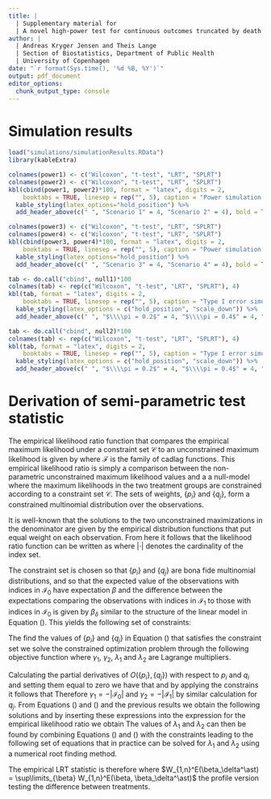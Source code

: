 ```yaml
---
title: | 
  | Supplementary material for
  | A novel high-power test for continuous outcomes truncated by death
author: | 
  | Andreas Kryger Jensen and Theis Lange
  | Section of Biostatistics, Department of Public Health
  | University of Copenhagen
date: "`r format(Sys.time(), '%d %B, %Y')`"
output: pdf_document
editor_options: 
  chunk_output_type: console
---
```



# Simulation results

```r
load("simulations/simulationResults.RData")
library(kableExtra)

colnames(power1) <- c("Wilcoxon", "t-test", "LRT", "SPLRT")
colnames(power2) <- c("Wilcoxon", "t-test", "LRT", "SPLRT")
kbl(cbind(power1, power2)*100, format = "latex", digits = 2, 
    booktabs = TRUE, linesep = rep("", 5), caption = "Power simulation - scenarios 1 and 2") %>% 
  kable_styling(latex_options="hold_position") %>%
  add_header_above(c(" ", "Scenario 1" = 4, "Scenario 2" = 4), bold = TRUE) 
```

```r
colnames(power3) <- c("Wilcoxon", "t-test", "LRT", "SPLRT")
colnames(power4) <- c("Wilcoxon", "t-test", "LRT", "SPLRT")
kbl(cbind(power3, power4)*100, format = "latex", digits = 2,
    booktabs = TRUE, linesep = rep("", 5), caption = "Power simulation - scenarios 3 and 4") %>% 
  kable_styling(latex_options="hold_position") %>%
  add_header_above(c(" ", "Scenario 3" = 4, "Scenario 4" = 4), bold = TRUE) 
```


```r
tab <- do.call("cbind", null1)*100
colnames(tab) <- rep(c("Wilcoxon", "t-test", "LRT", "SPLRT"), 4)
kbl(tab, format = "latex", digits = 2, 
    booktabs = TRUE, linesep = rep("", 5), caption = "Type I error simulation - scenario 1") %>%
  kable_styling(latex_options = c("hold_position", "scale_down")) %>%
  add_header_above(c(" ", "$\\\\pi = 0.2$" = 4, "$\\\\pi = 0.4$" = 4, "$\\\\pi = 0.6$" = 4, "$\\\\pi = 0.8$" = 4), bold = TRUE, escape = FALSE) 
```

```r
tab <- do.call("cbind", null2)*100
colnames(tab) <- rep(c("Wilcoxon", "t-test", "LRT", "SPLRT"), 4)
kbl(tab, format = "latex", digits = 2, 
    booktabs = TRUE, linesep = rep("", 5), caption = "Type I error simulation - scenario 2") %>%
  kable_styling(latex_options = c("hold_position", "scale_down")) %>%
  add_header_above(c(" ", "$\\\\pi = 0.2$" = 4, "$\\\\pi = 0.4$" = 4, "$\\\\pi = 0.6$" = 4, "$\\\\pi = 0.8$" = 4), bold = TRUE, escape = FALSE) 
```

\newpage

# Derivation of semi-parametric test statistic {-}

The empirical likelihood ratio function that compares the empirical maximum likelihood under a constraint set $\mathcal{C}$ to an  unconstrained maximum likelihood is given by
\begin{align}
R_{1,n}^\text{E}(\mathcal{C}) &=  \frac{\sup\limits_{\left\{p_i\right\}}\left(\prod_{i \in \mathcal{I}_0} p_i \mid \mathcal{C}\right) \sup\limits_{\left\{q_j\right\}}\left(\prod_{j \in \mathcal{I}_1} q_j \mid \mathcal{C} \right)}{\sup\limits_{F \in \mathcal{F}}\prod_{i \in \mathcal{I}_0} F(\left\{Y_i\right\}) \sup\limits_{G \in \mathcal{F}}\prod_{j \in \mathcal{I}_1} G(\left\{Y_j\right\})}
\end{align}
where $\mathcal{F}$ is the family of cadlag functions. This empirical likelihood ratio is simply a comparison between the non-parametric unconstrained maximum likelihood values and a a null-model where the maximum likelihoods in the two treatment groups are constrained according to a constraint set $\mathcal{C}$. The sets of weights, $\left\{p_i\right\}$ and $\left\{q_j\right\}$, form a constrained multinomial distribution over the observations. 

It is well-known that the solutions to the two unconstrained maximizations in the denominator are given by the empirical distribution functions that put equal weight on each observation. From here it follows that the likelihood ratio function can be written as
\begin{align}
R_{1,n}^\text{E}(\mathcal{C}) &= \sup\limits_{\left\{p_i\right\}, \left\{q_j\right\}} \left(\prod_{i \in \mathcal{I}_0} |\mathcal{I}_0|p_i  \prod_{j \in \mathcal{I}_1} |\mathcal{I}_1|q_j \mid \mathcal{C}\right)\label{eq:empiricalLik1}
\end{align}
where $|\cdot|$ denotes the cardinality of the index set. 

The constraint set is chosen so that $\left\{p_i\right\}$ and $\left\{q_j\right\}$ are bona fide multinomial distributions, and so that the expected value of the observations with indices in $\mathcal{I}_0$ have expectation $\beta$ and the difference between the expectations comparing the observations with indices in $\mathcal{I}_1$ to those with indices in $\mathcal{I}_0$ is given by $\beta_\delta$ similar to the structure of the linear model in Equation (\ref{eq:glm2}). This yields the following set of constraints:
\begin{alignat}{3}
 p_i &\geq 0,  &\quad  \sum_{i \in \mathcal{I}_0}p_i &= 1,  &\quad &\sum_{i \in \mathcal{I}_0}p_i (Y_i - \beta) = 0\\	
 q_j &\geq 0,  &\quad  \sum_{j \in \mathcal{I}_1}q_j &= 1,  &\quad &\sum_{j \in \mathcal{I}_1}q_j (Y_j - \beta - \beta_\delta) = 0
\end{alignat}

The find the values of $\left\{p_i\right\}$ and $\left\{q_j\right\}$ in Equation (\ref{eq:empiricalLik1}) that satisfies the constraint set we solve the constrained optimization problem through the following objective function
\begin{align}
  O(\left\{p_i\right\}, \left\{q_j\right\}) &= \sum_{i \in \mathcal{I}_0}\log(|\mathcal{I}_0|p_i) + \sum_{j \in \mathcal{I}_1}\log(|\mathcal{I}_1|q_j) + \gamma_1\left(\sum_{i \in \mathcal{I}_0} p_i - 1\right) + \gamma_2\left(\sum_{j \in \mathcal{I}_1}q_j - 1\right)\\
    &- |\mathcal{I}_0|\lambda_1\sum_{i \in \mathcal{I}_0} p_i(Y_i - \beta) - |\mathcal{I}_1|\lambda_2\sum_{j \in \mathcal{I}_1} q_j(Y_j - \beta - \beta_\delta)\nonumber
\end{align}
where $\gamma_1$, $\gamma_2$, $\lambda_1$ and $\lambda_2$ are Lagrange multipliers. 

Calculating the partial derivatives of $O(\left\{p_i\right\}, \left\{q_j\right\})$ with respect to $p_i$ and $q_i$ and setting them equal to zero we have that
\begin{align}
  0 &= \frac{\partial}{\partial p_i}O(\left\{p_i\right\}, \left\{q_j\right\}) = \frac{1}{p_i} - |\mathcal{I}_0|\lambda_1 (Y_i - \beta) + \gamma_1\label{eq:lambda1}\\
  0 &= \frac{\partial}{\partial q_j}O(\left\{p_i\right\}, \left\{q_j\right\}) = \frac{1}{q_j} - |\mathcal{I}_1|\lambda_2 (Y_j - \beta - \beta_\delta) + \gamma_2\label{eq:lambda2}
\end{align}
and by applying the constrains it follows that
\begin{align}
  0 &= \sum_{i \in \mathcal{I}_0} p_i \frac{\partial O(\left\{p_i\right\}, \left\{q_j\right\})}{\partial p_i}\\
   &= \sum_{i \in \mathcal{I}_0} p_i\left(\frac{1}{p_i} - |\mathcal{I}_0|\lambda_1 (Y_i - \mu) + \gamma_1\right)\nonumber\\
   &= \sum_{i \in \mathcal{I}_0} 1  - |\mathcal{I}_0| \lambda_1\sum_{i \in \mathcal{I}_0}p_i (Y_i - \beta) + \gamma_1 \sum_{i \in \mathcal{I}_0} p_i\nonumber\\
   &= |\mathcal{I}_0| + \gamma_1\nonumber
\end{align}
Therefore $\gamma_1 = -|\mathcal{I}_0|$ and $\gamma_2 = -|\mathcal{I}_1|$ by similar calculation for $q_j$.  From Equations (\ref{eq:lambda1}) and (\ref{eq:lambda2}) and the previous results we obtain the following solutions
\begin{align}
  p_i = \frac{1}{|\mathcal{I}_0|(1 + \lambda_1 (Y_i - \beta))}, \quad q_j = \frac{1}{|\mathcal{I}_1|(1 + \lambda_2 (Y_j - \beta - \beta_\delta))}
\end{align}
and by inserting these expressions into the expression for the empirical likelihood ratio we obtain
\begin{align}
\log R_{1,n}^E(\beta, \beta_\delta) &= \sum_{i \in \mathcal{I}_0} \log(|\mathcal{I}_0| p_i) + \sum_{j \in \mathcal{I}_1}\log(|\mathcal{I}_1| q_j)\\
                    &= \sum_{i \in \mathcal{I}_0}\log \frac{1}{1 + \lambda_1 (Y_i - \beta)} + \sum_{j \in \mathcal{I}_1}\log \frac{1}{1 + \lambda_2 (Y_j - \beta - \beta_\delta)}\nonumber\\
                    &= -\sum_{i \in \mathcal{I}_0}\log \left(1 + \lambda_1 (Y_i - \mu)\right) - \sum_{j \in \mathcal{I}_1}\log\left(1 + \lambda_2 (Y_j - \beta - \beta_\delta)\right)\nonumber
\end{align}
The values of $\lambda_1$ and $\lambda_2$ can then be found by combining Equations (\ref{eq:lambda1}) and (\ref{eq:lambda2}) with the constraints leading to the following set of equations
\begin{align}
  |\mathcal{I}_0|^{-1}\sum_{i \in \mathcal{I}_0} \frac{Y_i - \beta}{1 + \lambda_1 (Y_i - \beta)} = 0, \quad |\mathcal{I}_1|^{-1}\sum_{j \in \mathcal{I}_1}\frac{Y_j - \beta - \beta_\delta}{1 + \lambda_2 (Y_j - \beta - \beta_\delta)} = 0
\end{align}
that in practice can be solved for $\lambda_1$ and $\lambda_2$ using a numerical root finding method.

The empirical LRT statistic is therefore
\begin{align}
  W_{1,n}^E(\beta, \beta_\delta) &= -2\log R_{1,n}^E(\beta, \beta_\delta)\\
                 &= 2\left(\sum_{i \in \mathcal{I}_0}\log \left(1 + \lambda_1 (Y_i - \beta)\right) + \sum_{j \in \mathcal{I}_1}\log\left(1 + \lambda_2 (Y_j - \beta - \beta_\delta)\right)\right)\nonumber
\end{align}
where $W_{1,n}^E(\beta_\delta^\ast) = \sup\limits_{\beta} W_{1,n}^E(\beta, \beta_\delta^\ast)$ the profile version testing the difference between treatments.


